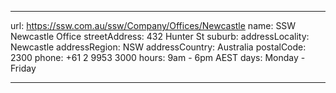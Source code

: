 ---

url: https://ssw.com.au/ssw/Company/Offices/Newcastle
name: SSW Newcastle Office
streetAddress: 432 Hunter St
suburb:
addressLocality: Newcastle
addressRegion: NSW
addressCountry: Australia
postalCode: 2300
phone: +61 2 9953 3000
hours: 9am - 6pm AEST
days: Monday - Friday

---
